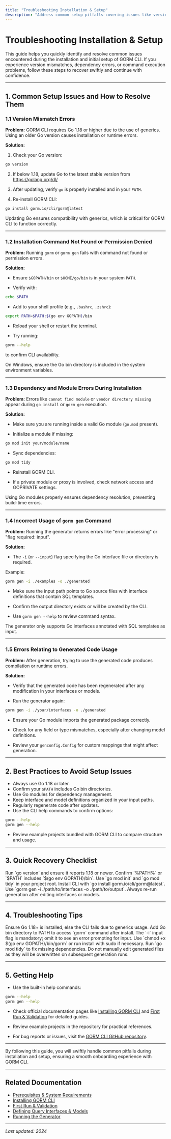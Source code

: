 ```yaml
---
title: "Troubleshooting Installation & Setup"
description: "Address common setup pitfalls—covering issues like version mismatches, dependency errors, or command execution problems, with actionable solutions for quick recovery."
---
```


# Troubleshooting Installation & Setup

This guide helps you quickly identify and resolve common issues encountered during the installation and initial setup of GORM CLI. If you experience version mismatches, dependency errors, or command execution problems, follow these steps to recover swiftly and continue with confidence.

---

## 1. Common Setup Issues and How to Resolve Them

### 1.1 Version Mismatch Errors

**Problem:** GORM CLI requires Go 1.18 or higher due to the use of generics. Using an older Go version causes installation or runtime errors.

**Solution:**

1. Check your Go version:

```bash
go version
```

2. If below 1.18, update Go to the latest stable version from https://golang.org/dl/

3. After updating, verify `go` is properly installed and in your `PATH`.

4. Re-install GORM CLI:

```bash
go install gorm.io/cli/gorm@latest
```

<Tip>
Updating Go ensures compatibility with generics, which is critical for GORM CLI to function correctly.
</Tip>

---

### 1.2 Installation Command Not Found or Permission Denied

**Problem:** Running `gorm` or `gorm gen` fails with command not found or permission errors.

**Solution:**

- Ensure `$GOPATH/bin` or `$HOME/go/bin` is in your system `PATH`.

- Verify with:

```bash
echo $PATH
```

- Add to your shell profile (e.g., `.bashrc`, `.zshrc`):

```bash
export PATH=$PATH:$(go env GOPATH)/bin
```

- Reload your shell or restart the terminal.

- Try running:

```bash
gorm --help
```

to confirm CLI availability.

<Tip>
On Windows, ensure the Go bin directory is included in the system environment variables.
</Tip>

---

### 1.3 Dependency and Module Errors During Installation

**Problem:** Errors like `cannot find module` or `vendor directory missing` appear during `go install` or `gorm gen` execution.

**Solution:**

- Make sure you are running inside a valid Go module (`go.mod` present).

- Initialize a module if missing:

```bash
go mod init your/module/name
```

- Sync dependencies:

```bash
go mod tidy
```

- Reinstall GORM CLI.

- If a private module or proxy is involved, check network access and GOPRIVATE settings.

<Tip>
Using Go modules properly ensures dependency resolution, preventing build-time errors.
</Tip>

---

### 1.4 Incorrect Usage of `gorm gen` Command

**Problem:** Running the generator returns errors like "error processing" or "flag required: input".

**Solution:**

- The `-i` (or `--input`) flag specifying the Go interface file or directory is required.

Example:

```bash
gorm gen -i ./examples -o ./generated
```

- Make sure the input path points to Go source files with interface definitions that contain SQL templates.

- Confirm the output directory exists or will be created by the CLI.

- Use `gorm gen --help` to review command syntax.

<Note>
The generator only supports Go interfaces annotated with SQL templates as input.
</Note>

---

### 1.5 Errors Relating to Generated Code Usage

**Problem:** After generation, trying to use the generated code produces compilation or runtime errors.

**Solution:**

- Verify that the generated code has been regenerated after any modification in your interfaces or models.

- Run the generator again:

```bash
gorm gen -i ./your/interfaces -o ./generated
```

- Ensure your Go module imports the generated package correctly.

- Check for any field or type mismatches, especially after changing model definitions.

- Review your `genconfig.Config` for custom mappings that might affect generation.

---

## 2. Best Practices to Avoid Setup Issues

- Always use Go 1.18 or later.
- Confirm your `$PATH` includes Go bin directories.
- Use Go modules for dependency management.
- Keep interface and model definitions organized in your input paths.
- Regularly regenerate code after updates.
- Use the CLI help commands to confirm options:

```bash
gorm --help
gorm gen --help
```

- Review example projects bundled with GORM CLI to compare structure and usage.

---

## 3. Quick Recovery Checklist

<Steps>
<Step title="Verify Go Version">
Run `go version` and ensure it reports 1.18 or newer.
</Step>
<Step title="Check PATH for Go Bin">
Confirm `%PATH%` or `$PATH` includes `$(go env GOPATH)/bin`.
</Step>
<Step title="Initialize and Tidy Modules">
Use `go mod init` and `go mod tidy` in your project root.
</Step>
<Step title="Run Installation">
Install CLI with `go install gorm.io/cli/gorm@latest`.
</Step>
<Step title="Use Correct gen Command">
Use `gorm gen -i ./path/to/interfaces -o ./path/to/output`.
</Step>
<Step title="Re-generate After Changes">
Always re-run generation after editing interfaces or models.
</Step>
</Steps>

---

## 4. Troubleshooting Tips

<AccordionGroup title="Installation & Setup Common Issues">
<Accordion title="Go Version Compatibility">
Ensure Go 1.18+ is installed, else the CLI fails due to generics usage.
</Accordion>
<Accordion title="PATH Not Updated">
Add Go bin directory to PATH to access `gorm` command after install.
</Accordion>
<Accordion title="Missing Input Flag">
The `-i` input flag is mandatory; omit it to see an error prompting for input.
</Accordion>
<Accordion title="Permission Denied on Mac/Linux">
Use `chmod +x $(go env GOPATH)/bin/gorm` or run install with sudo if necessary.
</Accordion>
<Accordion title="Module Dependency Errors">
Run `go mod tidy` to fix missing dependencies.
</Accordion>
</AccordionGroup>

<Warning>
Do not manually edit generated files as they will be overwritten on subsequent generation runs.
</Warning>

---

## 5. Getting Help

- Use the built-in help commands:

```bash
gorm --help
gorm gen --help
```

- Check official documentation pages like [Installing GORM CLI](https://gorm.io/docs/getting-started/setup-installation/installing-gorm-cli) and [First Run & Validation](https://gorm.io/docs/getting-started/setup-installation/first-run-validation) for detailed guides.

- Review example projects in the repository for practical references.

- For bug reports or issues, visit the [GORM CLI GitHub repository](https://github.com/go-gorm/cli).

---

By following this guide, you will swiftly handle common pitfalls during installation and setup, ensuring a smooth onboarding experience with GORM CLI.


---

## Related Documentation

- [Prerequisites & System Requirements](../../getting-started/setup-installation/prerequisites)
- [Installing GORM CLI](../../getting-started/setup-installation/installing-gorm-cli)
- [First Run & Validation](../../getting-started/setup-installation/first-run-validation)
- [Defining Query Interfaces & Models](../../getting-started/project-bootstrapping/writing-query-interfaces)
- [Running the Generator](../../getting-started/project-bootstrapping/basic-generation-workflow)


---

_Last updated: 2024_
